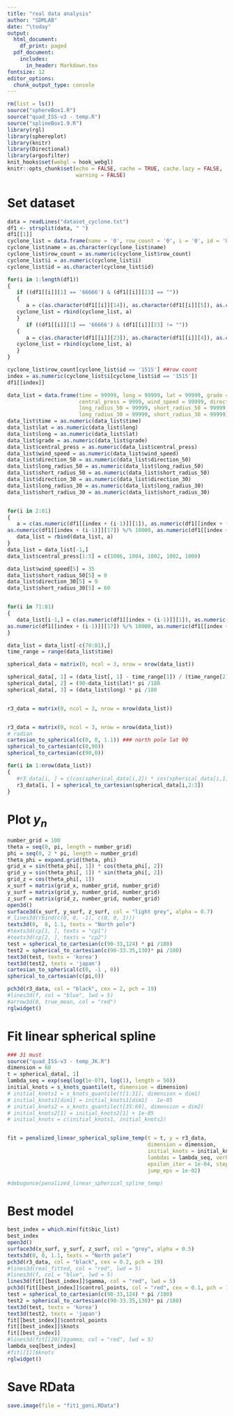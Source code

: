 ---
title: "real data analysis"
author: "SDMLAB"
date: "\today"
output:
  html_document:
    df_print: paged
  pdf_document:
    includes:
      in_header: Markdown.tex
fontsize: 12
editor_options:
  chunk_output_type: console
---

```{r include=FALSE}
rm(list = ls())
source("sphereBox1.R")
source("quad_ISS-v3 - temp.R")
source("splineBox1.9.R")
library(rgl)
library(sphereplot)
library(knitr)
library(Directional)
library(argosfilter)
knit_hooks$set(webgl = hook_webgl)
knitr::opts_chunk$set(echo = FALSE, cache = TRUE, cache.lazy = FALSE,
                      warning = FALSE)
```

# Set dataset 
```{r, webgl = TRUE}
data = readLines("dataset_cyclone.txt")
df1 <- strsplit(data, " ")
df1[[1]]
cyclone_list = data.frame(name = '0', row_count = '0', i = '0', id = '0')
cyclone_list$name = as.character(cyclone_list$name)
cyclone_list$row_count = as.numeric(cyclone_list$row_count)
cyclone_list$i = as.numeric(cyclone_list$i)
cyclone_list$id = as.character(cyclone_list$id)

for(i in 1:length(df1))
{
   if ((df1[[i]][1] == '66666') & (df1[[i]][23] == ""))
   {
      a = c(as.character(df1[[i]][14]), as.character(df1[[i]][5]), as.character(i),as.character(df1[[i]][2]) )
   cyclone_list = rbind(cyclone_list, a)
   }
      if ((df1[[i]][1] == '66666') & (df1[[i]][23] != ""))
   {
      a = c(as.character(df1[[i]][23]), as.character(df1[[i]][4]), as.character(i),as.character(df1[[i]][2]) )
   cyclone_list = rbind(cyclone_list, a)
   }
}
```

```{r}
cyclone_list$row_count[cyclone_list$id == '1515'] ##row count
index = as.numeric(cyclone_list$i[cyclone_list$id == '1515'])
df1[[index]]

```

```{r}
data_list = data.frame(time = 99999, long = 99999, lat = 99999, grade = 99999, 
                       central_press = 9999, wind_speed = 99999, direction_50 = 99999, 
                       long_radius_50 = 99999, short_radius_50 = 99999,direction_30 = 99999, 
                       long_radius_30 = 99999, short_radius_30 = 99999)
data_list$time = as.numeric(data_list$time)
data_list$lat = as.numeric(data_list$long)
data_list$long = as.numeric(data_list$lat)
data_list$grade = as.numeric(data_list$grade)
data_list$central_press = as.numeric(data_list$central_press)
data_list$wind_speed = as.numeric(data_list$wind_speed)
data_list$direction_50 = as.numeric(data_list$direction_50)
data_list$long_radius_50 = as.numeric(data_list$long_radius_50)
data_list$short_radius_50 = as.numeric(data_list$short_radius_50)
data_list$direction_30 = as.numeric(data_list$direction_30)
data_list$long_radius_30 = as.numeric(data_list$long_radius_30)
data_list$short_radius_30 = as.numeric(data_list$short_radius_30)


for(i in 2:81)
{
   a = c(as.numeric(df1[[index + (i-1)]][1]), as.numeric(df1[[index + (i-1)]][5])*0.1, as.numeric(df1[[index + (i-1)]][4])*0.1, as.numeric(df1[[index + (i-1)]][3]), as.numeric(df1[[index + (i-1)]][7]), as.numeric(df1[[index + (i-1)]][12]), 
as.numeric(df1[[index + (i-1)]][17]) %/% 10000, as.numeric(df1[[index + (i-1)]][17]) - (10000 * as.numeric(df1[[index + (i-1)]][17]) %/% 10000), as.numeric(df1[[index + (i-1)]][18]), as.numeric(df1[[index + (i-1)]][19]) %/% 10000, as.numeric(df1[[index + (i-1)]][19]) - (10000 * as.numeric(df1[[index + (i-1)]][19]) %/% 10000), as.numeric(df1[[index + (i-1)]][20]))
   data_list = rbind(data_list, a)
}
data_list = data_list[-1,]
data_list$central_press[1:5] = c(1006, 1004, 1002, 1002, 1000) 

data_list$wind_speed[5] = 35
data_list$short_radius_50[5] = 0
data_list$direction_30[5] = 9
data_list$short_radius_30[5] = 60


for(i in 71:81)
{
   data_list[i-1,] = c(as.numeric(df1[[index + (i-1)]][1]), as.numeric(df1[[index + (i-1)]][5])*0.1, as.numeric(df1[[index + (i-1)]][4])*0.1, as.numeric(df1[[index + (i-1)]][3]), as.numeric(df1[[index + (i-1)]][6]), as.numeric(df1[[index + (i-1)]][12]), 
as.numeric(df1[[index + (i-1)]][17]) %/% 10000, as.numeric(df1[[index + (i-1)]][17]) - (10000 * as.numeric(df1[[index + (i-1)]][17]) %/% 10000), as.numeric(df1[[index + (i-1)]][18]), as.numeric(df1[[index + (i-1)]][19]) %/% 10000, as.numeric(df1[[index + (i-1)]][19]) - (10000 * as.numeric(df1[[index + (i-1)]][19]) %/% 10000), as.numeric(df1[[index + (i-1)]][20]))
}
```




```{r}
data_list = data_list[-c(70:81),]
time_range = range(data_list$time)

spherical_data = matrix(0, ncol = 3, nrow = nrow(data_list))

spherical_data[, 1] = (data_list[, 1] - time_range[1]) / (time_range[2] - time_range[1])
spherical_data[, 2] = (90-data_list$lat)* pi /180
spherical_data[, 3] = (data_list$long) * pi /180


r3_data = matrix(0, ncol = 3, nrow = nrow(data_list))


r3_data = matrix(0, ncol = 3, nrow = nrow(data_list))
# radian 
cartesian_to_spherical(c(0, 0, 1.1)) ### north pole lat 90
spherical_to_cartesian(c(0,90))
spherical_to_cartesian(c(90,0))

for(i in 1:nrow(data_list))
{
   #r3_data[i, ] = c(cos(spherical_data[i,2]) * cos(spherical_data[i,1]), cos(spherical_data[i,2]) * sin(spherical_data[i,1]), sin(spherical_data[i,2]))
   r3_data[i, ] = spherical_to_cartesian(spherical_data[i,2:3])
}

```

# Plot $y_n$ 
```{r echo=FALSE, wedgl = TRUE}
number_grid = 100
theta = seq(0, pi, length = number_grid)
phi = seq(0, 2 * pi, length = number_grid)
theta_phi = expand.grid(theta, phi)
grid_x = sin(theta_phi[, 1]) * cos(theta_phi[, 2])
grid_y = sin(theta_phi[, 1]) * sin(theta_phi[, 2])
grid_z = cos(theta_phi[, 1])
x_surf = matrix(grid_x, number_grid, number_grid)
y_surf = matrix(grid_y, number_grid, number_grid)
z_surf = matrix(grid_z, number_grid, number_grid)
open3d()
surface3d(x_surf, y_surf, z_surf, col = "light grey", alpha = 0.7)
# lines3d(rbind(c(0, 0, -1), c(0, 0, 1)))
texts3d(0,  0, 1.1, texts = "North pole")
#texts3d(cp[1, ], texts = "cp1")
#texts3d(cp[2, ], texts = "cp2")
test = spherical_to_cartesian(c(90-33,124) * pi /180)
test2 = spherical_to_cartesian(c(90-33.35,130)* pi /180)
text3d(test, texts = 'korea')
text3d(test2, texts = 'japan')
cartesian_to_spherical(c(0, -1 , 0))
spherical_to_cartesian(c(pi,0))

pch3d(r3_data, col = "black", cex = 2, pch = 19)
#lines3d(f, col = "blue", lwd = 5)
#arrow3d(0, true_mean, col = "red")
rglwidget()
```

# Fit linear spherical spline 
```{r}
### 31 must
source("quad_ISS-v3 - temp_JK.R")
dimension = 60
t = spherical_data[, 1]
lambda_seq = exp(seq(log(1e-07), log(1), length = 50))
initial_knots = s_knots_quantile(t, dimension = dimension)
# initial_knots1 = s_knots_quantile(t[1:31], dimension = dim1)
# initial_knots1[dim1] = initial_knots1[dim1] - 1e-05
# initial_knots2 = s_knots_quantile(t[35:69], dimension = dim2)
# initial_knots2[1] = initial_knots2[1] + 1e-05
# initial_knots = c(initial_knots1, initial_knots2)


fit = penalized_linear_spherical_spline_temp(t = t, y = r3_data, 
                                             dimension = dimension,
                                             initial_knots = initial_knots,
                                             lambdas = lambda_seq, verbose = T,
                                             epsilon_iter = 1e-04, step_size = 1, 
                                             jump_eps = 1e-02)

#debugonce(penalized_linear_spherical_spline_temp)
```


# Best model
```{r}
best_index = which.min(fit$bic_list)
best_index
open3d()
surface3d(x_surf, y_surf, z_surf, col = "grey", alpha = 0.5)
texts3d(0, 0, 1.1, texts = "North pole")
pch3d(r3_data, col = "black", cex = 0.2, pch = 19)
#lines3d(real_fitted, col = "red", lwd = 5)
#lines3d(f, col = "blue", lwd = 5)
lines3d(fit[[best_index]]$gamma, col = "red", lwd = 5)
pch3d(fit[[best_index]]$control_points, col = "red", cex = 0.1, pch = 17)
test = spherical_to_cartesian(c(90-33,124) * pi /180)
test2 = spherical_to_cartesian(c(90-33.35,130)* pi /180)
text3d(test, texts = 'korea')
text3d(test2, texts = 'japan')
fit[[best_index]]$control_points
fit[[best_index]]$knots
fit[[best_index]]
#lines3d(fit[[20]]$gamma, col = "red", lwd = 5)
lambda_seq[best_index]
#fit[[1]]$knots
rglwidget()
```

# Save RData
```{r}
save.image(file = "fit1_goni.RData")
```

